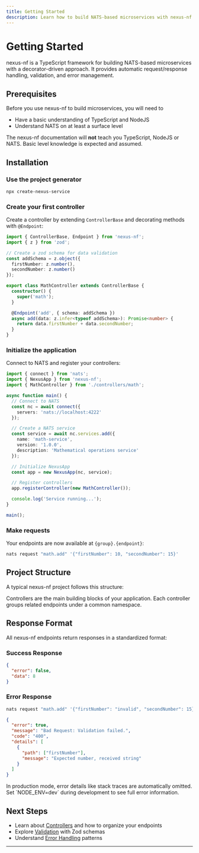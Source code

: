 ```yaml
---
title: Getting Started
description: Learn how to build NATS-based microservices with nexus-nf
---
```



# Getting Started

nexus-nf is a TypeScript framework for building NATS-based microservices with a decorator-driven approach. It provides automatic request/response handling, validation, and error management.

## Prerequisites
Before you use nexus-nf to build microservices, you will need to
* Have a basic understanding of TypeScript and NodeJS
* Understand NATS on at least a surface level

The nexus-nf documentation will **not** teach you TypeScript, NodeJS or NATS. Basic level knowledge is expected and assumed.

## Installation

<Steps>
<Step>

### Use the project generator

```bash
npx create-nexus-service
```

</Step>

<Step>

### Create your first controller

Create a controller by extending `ControllerBase` and decorating methods with `@Endpoint`:

```typescript
import { ControllerBase, Endpoint } from 'nexus-nf';
import { z } from 'zod';

// Create a zod schema for data validation
const addSchema = z.object({
  firstNumber: z.number(),
  secondNumber: z.number()
});

export class MathController extends ControllerBase {
  constructor() {
    super('math');
  }

  @Endpoint('add', { schema: addSchema })
  async add(data: z.infer<typeof addSchema>): Promise<number> {
    return data.firstNumber + data.secondNumber;
  }
}
```

</Step>

<Step>

### Initialize the application

Connect to NATS and register your controllers:

```typescript
import { connect } from 'nats';
import { NexusApp } from 'nexus-nf';
import { MathController } from './controllers/math';

async function main() {
  // Connect to NATS
  const nc = await connect({
    servers: 'nats://localhost:4222'
  });

  // Create a NATS service
  const service = await nc.services.add({
    name: 'math-service',
    version: '1.0.0',
    description: 'Mathematical operations service'
  });

  // Initialize NexusApp
  const app = new NexusApp(nc, service);

  // Register controllers
  app.registerController(new MathController());

  console.log('Service running...');
}

main();
```

</Step>

<Step>

### Make requests

Your endpoints are now available at `{group}.{endpoint}`:

```bash
nats request "math.add" '{"firstNumber": 10, "secondNumber": 15}'
```

</Step>
</Steps>

## Project Structure

A typical nexus-nf project follows this structure:

<Files>
    <Folder defaultOpen="true" name="src">
        <File name="index.ts" />
        <Folder defaultOpen="true" name="controllers">
            <File name="math.controller.ts" />
        </Folder>
    </Folder>
    <File name="tsconfig.json" />
    <File name="package.json" />
</Files>

<Callout type="info">
  Controllers are the main building blocks of your application. Each controller groups related endpoints under a common namespace.
</Callout>

## Response Format

All nexus-nf endpoints return responses in a standardized format:

### Success Response

```json
{
  "error": false,
  "data": 8
}
```

### Error Response

```bash
nats request "math.add" '{"firstNumber": "invalid", "secondNumber": 15}'
```
```json
{
  "error": true,
  "message": "Bad Request: Validation failed.",
  "code": "400",
  "details": [
    {
      "path": ["firstNumber"],
      "message": "Expected number, received string"
    }
  ]
}
```

<Callout type="warn">
  In production mode, error details like stack traces are automatically omitted. Set `NODE_ENV=dev` during development to see full error information.
</Callout>

## Next Steps

- Learn about [Controllers](/docs/controllers) and how to organize your endpoints
- Explore [Validation](/docs/validation) with Zod schemas
- Understand [Error Handling](/docs/error-handling) patterns

---

